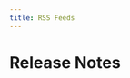 ```yaml
---
title: RSS Feeds
---
```



# Release Notes

<RssFeeds url="https://new-commercetools-docs.now.sh/api/releases/feed.xml" />

<RssFeeds
  url="https://new-commercetools-docs.now.sh/merchant-center/releases/feed.xml"
  title="Merchant Center" />